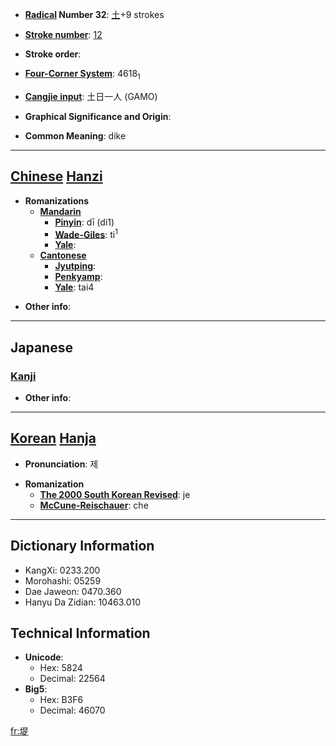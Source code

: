 * '''[[Wiktionary:Chinese radical index| Radical]] Number 32''': [[Wiktionary:Chinese radical index 土|土]]+9 strokes

* '''[[Wiktionary:Chinese total strokes index|Stroke number]]''': [[Wiktionary:Chinese total strokes index 12|12]]

* '''Stroke order''': 

* '''[[Wiktionary:Chinese four corner index|Four-Corner System]]''': 4618<sub>1</sub>

* '''[[Wiktionary:Chinese Cangjie index|Cangjie input]]''': 土日一人 (GAMO)

* '''Graphical Significance and Origin''': 

* '''Common Meaning''': dike

----

== [[Chinese]] [[Hanzi]] ==

* '''Romanizations'''
** '''[[Mandarin]]'''
*** '''[[Pinyin]]''': dī (di1)
*** '''[[Wade-Giles]]''': ti<sup>1</sup>
*** '''[[Yale]]''': 
** '''[[Cantonese]]'''
*** '''[[Jyutping]]''':
*** '''[[Penkyamp]]''': 
*** '''[[Yale]]''': tai4

* '''Other info''': 

----

==Japanese==
===[[Kanji]]===
{{kanji|on readings=[[てい]] (tei), [[し]] (shi)
|kun readings=[[つつみ]] (tsutsumi)
}}

* '''Other info''':  

----

== [[Korean]] [[Hanja]] ==

* '''Pronunciation''': 제

* '''Romanization'''
** '''[[The 2000 South Korean Revised Romanization|The 2000 South Korean Revised]]''': je
** '''[[McCune-Reischauer]]''': che

----

== Dictionary Information ==

* KangXi: 0233.200
* Morohashi: 05259
* Dae Jaweon: 0470.360
* Hanyu Da Zidian: 10463.010

== Technical Information ==

* '''Unicode''':
** Hex: 5824
** Decimal: 22564
* '''Big5''':
** Hex: B3F6
** Decimal: 46070

[[fr:堤]]